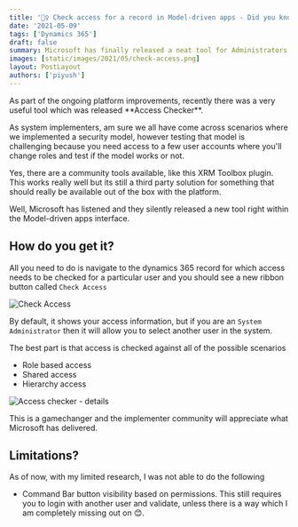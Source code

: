 ```yaml
---
title: '🕵️‍♀️ Check access for a record in Model-driven apps - Did you know?'
date: '2021-05-09'
tags: ['Dynamics 365']
draft: false
summary: Microsoft has finally released a neat tool for Administrators to be able to check access to a record for any user right within the model-driven app interface
images: [static/images/2021/05/check-access.png]
layout: PostLayout
authors: ['piyush']
---
```


<TOCInline toc={props.toc} asDisclosure toHeading={3} />
As part of the ongoing platform improvements, recently there was a very useful tool which was released
**Access Checker**.

As system implementers, am sure we all have come across scenarios where we implemented a security model, however testing that model is challenging because you need access to a few user accounts where you'll change roles and test if the model works or not.

Yes, there are a community tools available, like this XRM Toolbox plugin. This works really well but its still a third party solution for something that should really be available out of the box with the platform.

Well, Microsoft has listened and they silently released a new tool right within the Model-driven apps interface.

## How do you get it?

All you need to do is navigate to the dynamics 365 record for which access needs to be checked for a particular user and you should see a new ribbon button called `Check Access`

![Check Access](/static/images/2021/05/image.png)

By default, it shows your access information, but if you are an `System Administrator` then it will allow you to select another user in the system.

The best part is that access is checked against all of the possible scenarios

- Role based access
- Shared access
- Hierarchy access

![Access checker - details](/static/images/2021/05/image-1.png)

This is a gamechanger and the implementer community will appreciate what Microsoft has delivered.

## Limitations?

As of now, with my limited research, I was not able to do the following

- Command Bar button visibility based on permissions. This still requires you to login with another user and validate, unless there is a way which I am completely missing out on 😊.
